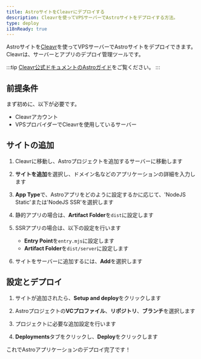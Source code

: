 ```yaml
---
title: AstroサイトをCleavrにデプロイする
description: Cleavrを使ってVPSサーバーでAstroサイトをデプロイする方法。
type: deploy
i18nReady: true
---
```


Astroサイトを[Cleavr](https://cleavr.io/)を使ってVPSサーバーでAstroサイトをデプロイできます。Cleavrは、サーバーとアプリのデプロイ管理ツールです。

:::tip
[Cleavr公式ドキュメントのAstroガイド](https://docs.cleavr.io/guides/astro)をご覧ください。
:::

## 前提条件

まず初めに、以下が必要です。

- Cleavrアカウント
- VPSプロバイダーでCleavrを使用しているサーバー

## サイトの追加

1. Cleavrに移動し、Astroプロジェクトを追加するサーバーに移動します

2. **サイトを追加**を選択し、ドメイン名などのアプリケーションの詳細を入力します

3. **App Type**で、Astroアプリをどのように設定するかに応じて、'NodeJS Static'または'NodeJS SSR'を選択します

4. 静的アプリの場合は、**Artifact Folder**を`dist`に設定します

5. SSRアプリの場合は、以下の設定を行います
   - **Entry Point**を`entry.mjs`に設定します
   - **Artifact Folder**を`dist/server`に設定します

6. サイトをサーバーに追加するには、**Add**を選択します


## 設定とデプロイ

1. サイトが追加されたら、**Setup and deploy**をクリックします

2. Astroプロジェクトの**VCプロファイル**、**リポジトリ**、**ブランチ**を選択します

3. プロジェクトに必要な追加設定を行います

4. **Deployments**タブをクリックし、**Deploy**をクリックします

これでAstroアプリケーションのデプロイ完了です！